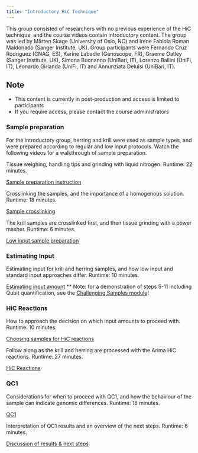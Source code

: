```yaml
---
title: "Introductory HiC Technique"
---
```


This group consisted of researchers with no previous experience of the HiC technique, and the course videos contain introductory content. The group was led by Mårten Skage (University of Oslo, NO) and Irene Fabiola Roman Maldonado (Sanger Institute, UK). Group participants were Fernando Cruz Rodriguez (CNAG, ES), Karine Labadie (Genoscope, FR), Graeme Oatley (Sanger Institute, UK), Simona Buonanno (UniBari, IT), Lorenzo Ballini (UniFi, IT), Leonardo Girlanda (UniFi, IT) and Annunziata Deluisi (UniBari, IT).

::: {.callout-caution}
## Note
- This content is currently in post-production and access is limited to participants
- If you require access, please contact the course administrators
:::

### Sample preparation
For the introductory group, herring and krill were used as sample types, and were prepared according to regular and low input protocols. Watch the following videos for a walkthrough of sample preparation.

Tissue weighing, handling tips and grinding with liquid nitrogen. Runtime: 22 minutes. 

[Sample preparation instruction](https://drive.google.com/file/d/1H5CMCjFoX3aD0uOgxNJAN_mu2_h3WSuz/view?usp=share_link)

Crosslinking the samples, and the importance of a homogenous solution. Runtime: 18 minutes.

[Sample crosslinking](https://drive.google.com/file/d/100MZf7saLs_6tznCrv679ohkbyI9IIqe/view?usp=share_link)

The krill samples are crosslinked first, and then tissue grinding with a power masher. Runtime: 6 minutes.

[Low input sample preparation](https://drive.google.com/file/d/1cpT7t-EEMbc6xZoPm4N_r4LqC6RlWuTG/view?usp=share_link)

### Estimating Input

Estimating input for krill and herring samples, and how low input and standard input approaches differ. Runtime: 10 minutes.

[Estimating input amount](https://drive.google.com/file/d/1a8ZyYmXpHVlH4Wukvulpofj51ZOYvdD9/view?usp=share_link) ** Note: for a demonstration of steps 5-11 including Qubit quantification, see the [Challenging Samples module](module2.qmd)!

### HiC Reactions

How to approach the decision on which input amounts to proceed with. Runtime: 10 minutes.

[Choosing samples for HiC reactions](https://drive.google.com/file/d/1t1gwGQv7STuMfQPp3ZHR2WmOGshgYM32/view?usp=share_link)

Follow along as the krill and herring are processed with the Arima HiC reactions. Runtime: 27 minutes.

[HiC Reactions](https://drive.google.com/file/d/1foQ3UE4qFe4GofpgEyRuKqJ0QdTYEOqS/view?usp=share_link)

### QC1

Considerations for when to proceed with QC1, and how the behaviour of the sample can indicate genomic differences. Runtime: 18 minutes.

[QC1](https://drive.google.com/file/d/1BBUcsHExm9d5D4pjgHHtHeNoY5gOO8Ka/view?usp=share_link)

Interpretation of QC1 results and an overview of the next steps. Runtime: 6 minutes.

[Discussion of results & next steps](https://drive.google.com/file/d/1PLTSypMIjMu0XVijPlk4Fc4Dcu9LduJ9/view?usp=share_link)